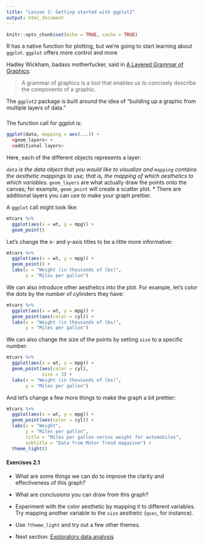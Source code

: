 ```yaml
---
title: "Lesson 2: Getting started with ggplot2"
output: html_document
---
```


```r
knitr::opts_chunk$set(echo = TRUE, cache = TRUE)
```


R has a native function for plotting, but we're going to start learning about `ggplot`. `ggplot` offers more control and more    


Hadley Wickham, badass motherfucker, said in [A Layered Grammar of Graphics](https://vita.had.co.nz/papers/layered-grammar.pdf):

> A grammar of graphics is a tool that enables us to concisely describe the components of a graphic. 

The `ggplot2` package is built around the idea of "building up a graphic from multiple layers of data."

### 

The function call for ggplot is:

```r
ggplot(data, mapping = aes(...)) + 
  <geom_layers> + 
  <additional layers>
```

Here, each of the different objects represents a layer:

*`data` is the data object that you would like to visualize and `mapping` contains the aesthetic mappings to use; that is, the mapping of which aesthetics to which variables. 
*`geom_layers` are what actually draw the points onto the canvas; for example, `geom_point` will create a scatter plot. 
* There are additional layers you can use to make your graph prettier.

A `ggplot` call might look like:

```r
mtcars %>% 
  ggplot(aes(x = wt, y = mpg)) + 
  geom_point()
```

Let's change the x- and y-axis titles to be a little more informative:

```r
mtcars %>% 
  ggplot(aes(x = wt, y = mpg)) + 
  geom_point() +
  labs(x = "Weight (in thousands of lbs)",
       y = "Miles per gallon")
```

We can also introduce other aesthetics into the plot. For example, let's color the dots by the number of cylinders they have:

```r
mtcars %>% 
  ggplot(aes(x = wt, y = mpg)) + 
  geom_point(aes(color = cyl)) +
  labs(x = "Weight (in thousands of lbs)",
       y = "Miles per gallon")
```

We can also change the size of the points by setting `size` to a specific number:

```r
mtcars %>% 
  ggplot(aes(x = wt, y = mpg)) + 
  geom_point(aes(color = cyl), 
             size = 3) +
  labs(x = "Weight (in thousands of lbs)",
       y = "Miles per gallon")
```

And let's change a few more things to make the graph a bit prettier:

```r
mtcars %>% 
  ggplot(aes(x = wt, y = mpg)) + 
  geom_point(aes(color = cyl)) +
  labs(x = "Weight",
       y = "Miles per gallon",
       title = "Miles per gallon versus weight for automobiles",
       subtitle = "Data from Motor Trend magazine") + 
  theme_light()
```


#### Exercises 2.1

* What are some things we can do to improve the clarity and effectiveness of this graph? 
* What are conclusions you can draw from this graph? 
* Experiment with the color aesthetic by mapping it to different variables. Try mapping another variable to the `size` aesthetic (`qsec`, for instance).
* Use `?theme_light` and try out a few other themes.

* Next section: [Exploratory data analysis](https://pommevilla.github.io/p3.bootcamp.r.2019/lesson_3.html)